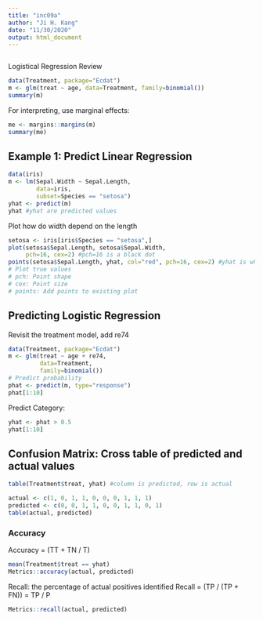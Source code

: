 ```yaml
---
title: "inc09a"
author: "Ji H. Kang"
date: "11/30/2020"
output: html_document
---
```

```r

```

Logistical Regression Review 
```r
data(Treatment, package="Ecdat")
m <- glm(treat ~ age, data=Treatment, family=binomial())
summary(m)
```

For interpreting, use marginal effects:
```r
me <- margins::margins(m)
summary(me)
```

## Example 1: Predict Linear Regression 
```r
data(iris)
m <- lm(Sepal.Width ~ Sepal.Length, 
        data=iris,
        subset=Species == "setosa")
yhat <- predict(m) 
yhat #yhat are predicted values 
```
Plot how do width depend on the length 
```r
setosa <- iris[iris$Species == "setosa",]
plot(setosa$Sepal.Length, setosa$Sepal.Width,
     pch=16, cex=2) #pch=16 is a black dot
points(setosa$Sepal.Length, yhat, col="red", pch=16, cex=2) #yhat is what we predict, setosa$Sepal.length is the true 
# Plot true values 
# pch: Point shape 
# cex: Point size 
# points: Add points to existing plot 
```
## Predicting Logistic Regression 

Revisit the treatment model, add re74 
```r
data(Treatment, package="Ecdat") 
m <- glm(treat ~ age + re74, 
         data=Treatment, 
         family=binomial()) 
# Predict probability 
phat <- predict(m, type="response")
phat[1:10]
```
Predict Category: 
```r
yhat <- phat > 0.5 
yhat[1:10]
```

## Confusion Matrix: Cross table of predicted and actual values 
```r
table(Treatment$treat, yhat) #column is predicted, row is actual
```
```r
actual <- c(1, 0, 1, 1, 0, 0, 0, 1, 1, 1)
predicted <- c(0, 0, 1, 1, 0, 0, 1, 1, 0, 1)
table(actual, predicted)
```
### Accuracy 
Accuracy = (TT + TN / T)
```r
mean(Treatment$treat == yhat)
Metrics::accuracy(actual, predicted)
```
Recall: the percentage of actual positives identified 
Recall = (TP / (TP + FN)) = TP / P 
```r
Metrics::recall(actual, predicted)
```